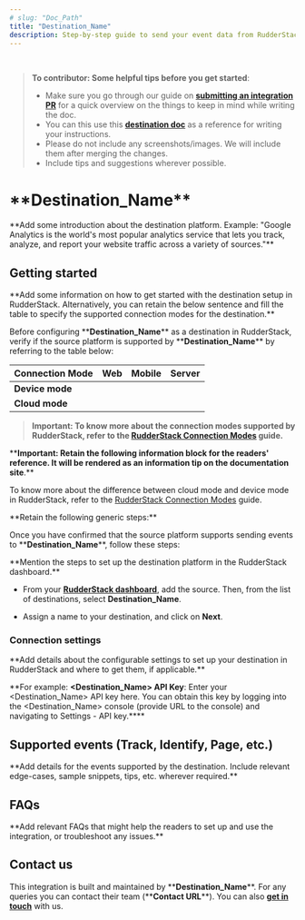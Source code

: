 ```yaml
---
# slug: "Doc_Path"
title: "Destination_Name"
description: Step-by-step guide to send your event data from RudderStack to **Destination_Name**.
---
```

<br>

> **To contributor: Some helpful tips before you get started**:
> - Make sure you go through our guide on [**submitting an integration PR**](https://rudderstack.com/docs/user-guides/how-to-guides/how-to-submit-an-integration-pull-request/) for a quick overview on the things to keep in mind while writing the doc.
> - You can this use this [**destination doc**](https://rudderstack.com/docs/destinations/marketing/klaviyo/) as a reference for writing your instructions.
> - Please do not include any screenshots/images. We will include them after merging the changes.
> - Include tips and suggestions wherever possible.

# \*\*Destination_Name\*\*

\*\*Add some introduction about the destination platform. Example: "Google Analytics is the world's most popular analytics service that lets you track, analyze, and report your website traffic across a variety of sources."\*\*

## Getting started

\*\*Add some information on how to get started with the destination setup in RudderStack. Alternatively, you can retain the below sentence and fill the table to specify the supported connection modes for the destination.\*\*

Before configuring \*\***Destination_Name**\*\* as a destination in RudderStack, verify if the source platform is supported by \*\***Destination_Name**\*\* by referring to the table below:

| **Connection Mode** | **Web**       | **Mobile**    | **Server**    |
| :------------------ | :------------ | :------------ | :------------ |
| **Device mode**     |               |               |               |
| **Cloud mode**      |               |               |               |

> **Important: To know more about the connection modes supported by RudderStack, refer to the [RudderStack Connection Modes](https://rudderstack.com/docs/connections/rudderstack-connection-modes/) guide.**

\*\***Important: Retain the following information block for the readers' reference. It will be rendered as an information tip on the documentation site**.\*\* 

<div class="infoBlock">

To know more about the difference between cloud mode and device mode in RudderStack, refer to the <a href="https://rudderstack.com/docs/connections/rudderstack-connection-modes/">RudderStack Connection Modes</a> guide.
</div>

\*\*Retain the following generic steps:\*\*

Once you have confirmed that the source platform supports sending events to \*\***Destination_Name**\*\*, follow these steps:

\*\*Mention the steps to set up the destination platform in the RudderStack dashboard.\*\*

- From your [**RudderStack dashboard**](https://app.rudderstack.com/), add the source. Then, from the list of destinations, select **Destination_Name**.

- Assign a name to your destination, and click on **Next**.

### Connection settings 

\*\*Add details about the configurable settings to set up your destination in RudderStack and where to get them, if applicable.\*\*

\*\*For example:  **<Destination_Name> API Key**: Enter your <Destination_Name> API key here. You can obtain this key by logging into the <Destination_Name> console (provide URL to the console) and navigating to Settings - API key.**\*\*

## Supported events (Track, Identify, Page, etc.)

\*\*Add details for the events supported by the destination. Include relevant edge-cases, sample snippets, tips, etc. wherever required.\*\*

## FAQs

\*\*Add relevant FAQs that might help the readers to set up and use the integration, or troubleshoot any issues.\*\*

## Contact us

This integration is built and maintained by \*\***Destination_Name**\*\*. For any queries you can contact their team (\*\***Contact URL**\*\*). You can also [**get in touch**](mailto:%20docs@rudderstack.com) with us.
